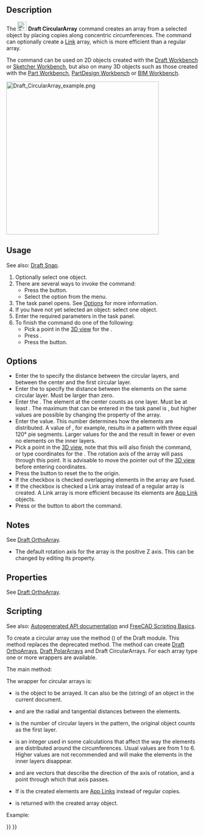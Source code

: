 <languages/>
<translate>

<!--T:1-->
{{Docnav
|[[Draft_PolarArray|PolarArray]]
|[[Draft_PathArray|PathArray]]
|[[Draft_Workbench|Draft]]
|IconL=Draft_PolarArray.svg
|IconR=Draft_PathArray.svg
|IconC=Workbench_Draft.svg
}}

<!--T:2-->
{{GuiCommand
|Name=Draft CircularArray
|MenuLocation=Modification → Array tools → Circular array
|Workbenches=[[Draft_Workbench|Draft]]
|Version=0.19
|SeeAlso=[[Draft_OrthoArray|Draft OrthoArray]], [[Draft_PolarArray|Draft PolarArray]], [[Draft_PathArray|Draft PathArray]], [[Draft_PathLinkArray|Draft PathLinkArray]], [[Draft_PointArray|Draft PointArray]], [[Draft_PointLinkArray|Draft PointLinkArray]]
}}

==Description== <!--T:3-->

<!--T:4-->
The [[Image:Draft_CircularArray.svg|24px]] '''Draft CircularArray''' command creates an array from a selected object by placing copies along concentric circumferences. The command can optionally create a [[App_Link|Link]] array, which is more efficient than a regular array.

<!--T:5-->
The command can be used on 2D objects created with the [[Draft_Workbench|Draft Workbench]] or [[Sketcher_Workbench|Sketcher Workbench]], but also on many 3D objects such as those created with the [[Part_Workbench|Part Workbench]], [[PartDesign_Workbench|PartDesign Workbench]] or [[BIM_Workbench|BIM Workbench]].

</translate>
[[Image:Draft_CircularArray_example.png|400px]]
<translate>
<!--T:7-->
{{Caption|Draft CircularArray}}

== Usage == <!--T:8-->

<!--T:28-->
See also: [[Draft_Snap|Draft Snap]].

<!--T:9-->
# Optionally select one object.
# There are several ways to invoke the command:
#* Press the {{Button|[[Image:Draft_CircularArray.svg|16px]] [[Draft_CircularArray|Circular array]]}} button.
#* Select the {{MenuCommand|Modification → Array tools → [[Image:Draft_CircularArray.svg|16px]] Circular array}} option from the menu.
# The {{MenuCommand|Circular array}} task panel opens. See [[#Options|Options]] for more information.
# If you have not yet selected an object: select one object.
# Enter the required parameters in the task panel.
# To finish the command do one of the following:
#* Pick a point in the [[3D_view|3D view]] for the {{MenuCommand|Center of rotation}}.
#* Press {{KEY|Enter}}.
#* Press the {{Button|OK}} button.

== Options == <!--T:11-->

<!--T:12-->
* Enter the {{MenuCommand|Radial distance}} to specify the distance between the circular layers, and between the center and the first circular layer.
* Enter the {{MenuCommand|Tangential distance}} to specify the distance between the elements on the same circular layer. Must be larger than zero.
* Enter the {{MenuCommand|Number of circular layers}}. The element at the center counts as one layer. Must be at least {{Value|2}}. The maximum that can be entered in the task panel is {{Value|99}}, but higher values are possible by changing the {{PropertyData|Number Circles}} property of the array.
* Enter the {{MenuCommand|Symmetry}} value. This number determines how the elements are distributed. A value of {{Value|3}}, for example, results in a pattern with three equal 120° pie segments. Larger values for the {{MenuCommand|Symmetry}} and the {{MenuCommand|Tangential distance}} result in fewer or even no elements on the inner layers.
* Pick a point in the [[3D_view|3D view]], note that this will also finish the command, or type coordinates for the {{MenuCommand|Center of rotation}}. The rotation axis of the array will pass through this point. It is advisable to move the pointer out of the [[3D_view|3D view]] before entering coordinates.
* Press the {{MenuCommand|Reset point}} button to reset the {{MenuCommand|Center of rotation}} to the origin.
* If the {{MenuCommand|Fuse}} checkbox is checked overlapping elements in the array are fused.
* If the {{MenuCommand|Link array}} checkbox is checked a Link array instead of a regular array is created. A Link array is more efficient because its elements are [[App_Link|App Link]] objects.
* Press {{KEY|Esc}} or the {{Button|Cancel}} button to abort the command.

==Notes== <!--T:29-->

<!--T:35-->
See [[Draft_OrthoArray#Notes|Draft OrthoArray]].

<!--T:10-->
* The default rotation axis for the array is the positive Z axis. This can be changed by editing its {{PropertyData|Axis}} property.

== Properties == <!--T:13-->

<!--T:15-->
See [[Draft_OrthoArray#Properties|Draft OrthoArray]].

== Scripting == <!--T:16-->

<!--T:17-->
See also: [https://freecad.github.io/SourceDoc/ Autogenerated API documentation] and [[FreeCAD Scripting Basics|FreeCAD Scripting Basics]].

<!--T:18-->
To create a circular array use the {{incode|make_array}} method ({{Version|0.19}}) of the Draft module. This method replaces the deprecated {{incode|makeArray}} method. The {{incode|make_array}} method can create [[Draft_OrthoArray|Draft OrthoArrays]], [[Draft_PolarArray|Draft PolarArrays]] and Draft CircularArrays. For each array type one or more wrappers are available.

<!--T:33-->
The main method:

</translate>
{{Code|code=
array = make_array(base_object, arg1, arg2, arg3, arg4=None, arg5=None, arg6=None, use_link=True)
}}
<translate>

<!--T:34-->
The wrapper for circular arrays is:

</translate>
{{Code|code=
array = make_circular_array(base_object,
                            r_distance=100, tan_distance=50,
                            number=3, symmetry=1,
                            axis=App.Vector(0, 0, 1), center=App.Vector(0, 0, 0),
                            use_link=True)
}}
<translate>

<!--T:19-->
* {{incode|base_object}} is the object to be arrayed. It can also be the {{incode|Label}} (string) of an object in the current document.
* {{incode|r_distance}} and {{incode|tan_distance}} are the radial and tangential distances between the elements.
* {{incode|number}} is the number of circular layers in the pattern, the original object counts as the first layer.
* {{incode|symmetry}} is an integer used in some calculations that affect the way the elements are distributed around the circumferences. Usual values are from 1 to 6. Higher values are not recommended and will make the elements in the inner layers disappear.
* {{incode|axis}} and {{incode|center}} are vectors that describe the direction of the axis of rotation, and a point through which that axis passes.
* If {{incode|use_link}} is {{incode|True}} the created elements are [[App_Link|App Links]] instead of regular copies.
* {{incode|array}} is returned with the created array object.

<!--T:20-->
Example:

</translate>
{{Code|code=
import FreeCAD as App
import Draft

doc = App.newDocument()

tri = Draft.make_polygon(3, 600)

array = Draft.make_circular_array(tri, 1800, 1200, 4, 1)
doc.recompute()
}}
<translate>


<!--T:21-->
{{Docnav
|[[Draft_PolarArray|PolarArray]]
|[[Draft_PathArray|PathArray]]
|[[Draft_Workbench|Draft]]
|IconL=Draft_PolarArray.svg
|IconR=Draft_PathArray.svg
|IconC=Workbench_Draft.svg
}}

</translate>
{{Draft Tools navi{{#translation:}}}}
{{Userdocnavi{{#translation:}}}}